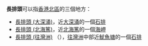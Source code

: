 '''長排頭'''可以指[[香港|香港]][[北區_(香港)|北區]]的三個地方：
*[[長排頭_(大深涌)|長排頭 (大深涌)]]，近[[大深涌|大深涌]]的一個[[石排|石排]]
*[[長排頭_(北海篤)|長排頭 (北海篤)]]，近[[北海篤|北海篤]]的一個[[海岬|海岬]]
*[[長排頭_(往灣洲)|長排頭 (往灣洲)]] （{{Lang-en|Ledge Point}}），[[往灣洲|往灣洲]]中部近[[魷魚塘|魷魚塘]]的一個[[石排|石排]]

{{disambig|C|Cat=三字地名消歧义}}
